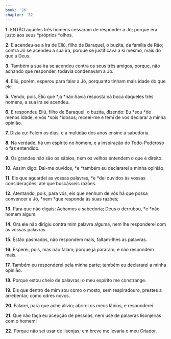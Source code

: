 ```yaml
---
book: 'Jó'
chapter: '32'
---
```


**1.** ENTÃO aqueles três homens cessaram de responder a Jó; porque era justo aos seus *próprios *olhos.

**2.** E acendeu-se a ira de Eliú, filho de Baraquel, o buzita, da família de Rão; contra Jó se acendeu a sua ira, porque se justificava a si mesmo, mais do que a Deus.

**3.** Também a sua ira se acendeu contra os seus três amigos, porque, não achando que responder, todavia condenavam a Jó.

**4.** Eliú, porém, esperou para falar a Jó, porquanto tinham mais idade do que ele.

**5.** Vendo, pois, Eliú que *já *não havia resposta na boca daqueles três homens, a sua ira se acendeu.

**6.** E respondeu Eliú, filho de Baraquel, o buzita, dizendo: Eu *sou *de menos idade, e vós *sois *idosos; receei-me e temi de vos declarar a minha opinião.

**7.** Dizia eu: Falem os dias, e a multidão dos anos ensine a sabedoria.

**8.** Na verdade, há um espírito no homem, e a inspiração do Todo-Poderoso o faz entendido.

**9.** Os grandes não são os sábios, nem os velhos entendem o que é direito.

**10.** Assim digo: Dai-me ouvidos, *e *também eu declararei a minha opinião.

**11.** Eis que aguardei as vossas palavras, *e *dei ouvidos às vossas considerações, até que buscásseis razões.

**12.** Atentando, pois, para vós, eis que nenhum de vós há que possa convencer a Jó, *nem *que responda às suas razões;

**13.** Para que não digais: Achamos a sabedoria; Deus o derrubou, *e *não homem algum.

**14.** Ora ele não dirigiu contra mim palavra alguma, nem lhe responderei com as vossas palavras.

**15.** Estão pasmados, não respondem mais, faltam-lhes as palavras.

**16.** Esperei, pois, mas não falam; porque já pararam, e não respondem mais.

**17.** Também eu responderei pela minha parte; também eu declararei a minha opinião.

**18.** Porque estou cheio de palavras; o meu espírito me constrange.

**19.** Eis que dentro de mim sou como o mosto, sem respiradouro, prestes a arrebentar, como odres novos.

**20.** Falarei, para que ache alívio; abrirei os meus lábios, e responderei.

**21.** Que não faça eu acepção de pessoas, nem use de palavras lisonjeiras com o homem!

**22.** Porque não sei usar de lisonjas; em breve me levaria o meu Criador.